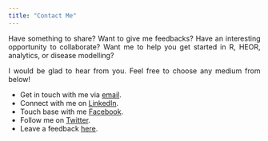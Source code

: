 ```yaml
---
title: "Contact Me"
---
```

<style>
body {
text-align: justify}
</style>

Have something to share? 
Want to give me feedbacks?
Have an interesting opportunity to collaborate?
Want me to help you get started in R, HEOR, analytics, or disease modelling?

I would be glad to hear from you. Feel free to choose any medium from below!

- Get in touch with me via [email](mailto:drshaiknishan.data@gmail.com).
- Connect with me on [LinkedIn](https://www.linkedin.com/in/drshaiknishan).
- Touch base with me [Facebook](https://www.facebook.com/shaiknishanashraf).
- Follow me on [Twitter](https://twitter.com/DrNishanShaik).
- Leave a feedback [here](https://bit.ly/feedbackFormSNA).